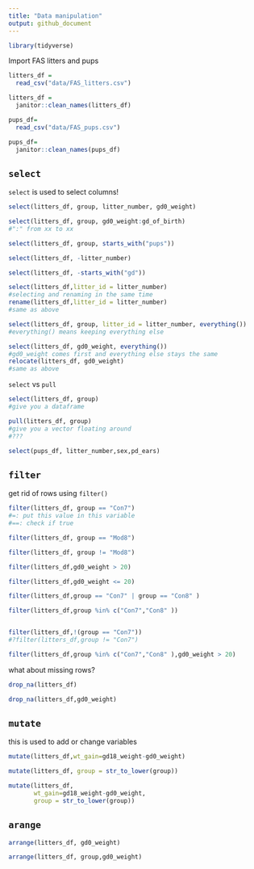 ```yaml
---
title: "Data manipulation"
output: github_document
---
```

```r
library(tidyverse) 
```

Import FAS litters and pups

```r
litters_df =
  read_csv("data/FAS_litters.csv")

litters_df =
  janitor::clean_names(litters_df)

pups_df= 
  read_csv("data/FAS_pups.csv")

pups_df=
  janitor::clean_names(pups_df)
```

## `select`

`select` is used to select columns!

```r
select(litters_df, group, litter_number, gd0_weight)

select(litters_df, group, gd0_weight:gd_of_birth)
#":" from xx to xx

select(litters_df, group, starts_with("pups"))

select(litters_df, -litter_number)

select(litters_df, -starts_with("gd"))

select(litters_df,litter_id = litter_number)
#selecting and renaming in the same time
rename(litters_df,litter_id = litter_number)
#same as above

select(litters_df, group, litter_id = litter_number, everything())
#everything() means keeping everything else

select(litters_df, gd0_weight, everything())
#gd0_weight comes first and everything else stays the same
relocate(litters_df, gd0_weight)
#same as above
```

`select` vs `pull`

```r
select(litters_df, group)
#give you a dataframe

pull(litters_df, group)
#give you a vector floating around
#???
```

```r
select(pups_df, litter_number,sex,pd_ears)
```

## `filter`

get rid of rows using `filter()`

```r
filter(litters_df, group == "Con7")
#=: put this value in this variable 
#==: check if true

filter(litters_df, group == "Mod8")

filter(litters_df, group != "Mod8")

filter(litters_df,gd0_weight > 20)

filter(litters_df,gd0_weight <= 20)

filter(litters_df,group == "Con7" | group == "Con8" )

filter(litters_df,group %in% c("Con7","Con8" ))


filter(litters_df,!(group == "Con7"))
#?filter(litters_df,group != "Con7")

filter(litters_df,group %in% c("Con7","Con8" ),gd0_weight > 20)


```

what about missing rows?

```r
drop_na(litters_df)

drop_na(litters_df,gd0_weight)
```

## `mutate`

this is used to add or change variables

```r
mutate(litters_df,wt_gain=gd18_weight-gd0_weight)

mutate(litters_df, group = str_to_lower(group))

mutate(litters_df, 
       wt_gain=gd18_weight-gd0_weight,
       group = str_to_lower(group))
```

## `arange`

```r
arrange(litters_df, gd0_weight)

arrange(litters_df, group,gd0_weight)
```